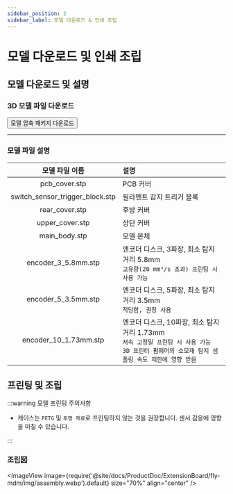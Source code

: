 ```yaml
---
sidebar_position: 2
sidebar_label: 모델 다운로드 & 인쇄 조립
---
```


# 모델 다운로드 및 인쇄 조립

## 모델 다운로드 및 설명

### 3D 모델 파일 다운로드

<Button variant="contained" disableElevation href="http://cdn.mellow.klipper.cn/STEP/MDM-filament_sensor.zip">모델 압축 패키지 다운로드</Button>

----

### 모델 파일 설명

| 모델 파일 이름 | 설명 |
| :---: | :--- |
| pcb_cover.stp | PCB 커버 |
| switch_sensor_trigger_block.stp | 필라멘트 감지 트리거 블록 |
| rear_cover.stp | 후방 커버 |
| upper_cover.stp | 상단 커버 |
| main_body.stp | 모델 본체 |
| encoder_3_5.8mm.stp | 엔코더 디스크, 3파장, 최소 탐지 거리 5.8mm <br/> `고유량(20 mm³/s 초과) 프린팅 시 사용 가능` |
| encoder_5_3.5mm.stp | 엔코더 디스크, 5파장, 최소 탐지 거리 3.5mm <br/> `적당함, 권장 사용` |
| encoder_10_1.73mm.stp | 엔코더 디스크, 10파장, 최소 탐지 거리 1.73mm <br/> `저속 고정밀 프린팅 시 사용 가능` <br/> `3D 프린터 펌웨어의 소모재 탐지 샘플링 속도 제한에 영향 받음` |


## 프린팅 및 조립

:::warning 모델 프린팅 주의사항

- 케이스는 `PETG` 및 `투명 재료`로 프린팅하지 않는 것을 권장합니다. 센서 감응에 영향을 미칠 수 있습니다.

:::

### 조립図

<ImageView image={require('@site/docs/ProductDoc/ExtensionBoard/fly-mdm/img/assembly.webp').default} size="70%" align="center" />
